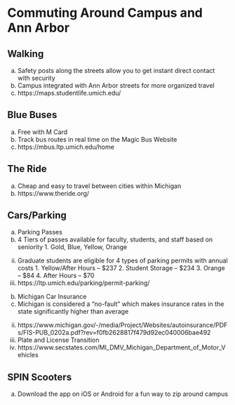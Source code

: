 # Commuting Around Campus and Ann Arbor {#commuting}

## Walking
a.	Safety posts along the streets allow you to get instant direct contact with security
b.	Campus integrated with Ann Arbor streets for more organized travel
c.	https://maps.studentlife.umich.edu/

## Blue Buses
a.	Free with M Card
b.	Track bus routes in real time on the Magic Bus Website
c.	https://mbus.ltp.umich.edu/home

## The Ride
a.	Cheap and easy to travel between cities within Michigan
b.	https://www.theride.org/

## Cars/Parking
a.	Parking Passes
  i.	4 Tiers of passes available for faculty, students, and staff based on seniority
    1.	Gold, Blue, Yellow, Orange
  ii.	Graduate students are eligible for 4 types of parking permits with annual costs
    1.	Yellow/After Hours – $237
    2.	Student Storage – $234
    3.	Orange – $84
    4.	After Hours – $70 
  iii.	https://ltp.umich.edu/parking/permit-parking/
b.	Michigan Car Insurance
  i.	Michigan is considered a “no-fault” which makes insurance rates in the state significantly higher than average 
  ii.	https://www.michigan.gov/-/media/Project/Websites/autoinsurance/PDFs/FIS-PUB_0202a.pdf?rev=f0fb2628817f479d92ec040006bae492
c.	Plate and License Transition
  i.	https://www.secstates.com/MI_DMV_Michigan_Department_of_Motor_Vehicles

## SPIN Scooters
a.	Download the app on iOS or Android for a fun way to zip around campus

